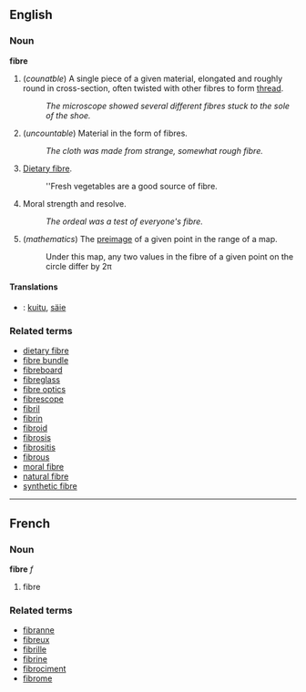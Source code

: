 ==English==
===Noun===
'''fibre'''

# (''counatble'') A single piece of a given material, elongated and roughly round in cross-section, often twisted with other fibres to form [[thread]].
#: ''The microscope showed several different fibres stuck to the sole of the shoe.''
# (''uncountable'') Material in the form of fibres.
#: ''The cloth was made from strange, somewhat rough fibre.''
# [[Dietary fibre]].
#: ''Fresh vegetables are a good source of fibre.
# Moral strength and resolve.
#: ''The ordeal was a test of everyone's fibre.''
# (''mathematics'') The [[preimage]] of a given point in the range of a map.
#: Under this map, any two values in the fibre of a given point on the circle differ by 2&pi;

==== Translations ====
*{{fi}}: [[kuitu]], [[säie]]

===Related terms===
*[[dietary fibre]]
*[[fibre bundle]]
*[[fibreboard]]
*[[fibreglass]]
*[[fibre optics]]
*[[fibrescope]]
*[[fibril]]
*[[fibrin]]
*[[fibroid]]
*[[fibrosis]]
*[[fibrositis]]
*[[fibrous]]
*[[moral fibre]]
*[[natural fibre]]
*[[synthetic fibre]]

----

==French==
===Noun===
'''fibre''' ''f''

# fibre

===Related terms===
*[[fibranne]]
*[[fibreux]]
*[[fibrille]]
*[[fibrine]]
*[[fibrociment]]
*[[fibrome]]